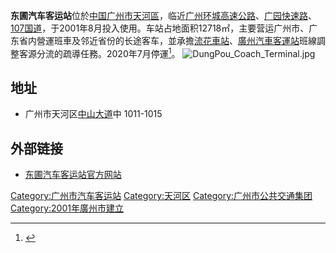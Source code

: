 '''东圃汽车客运站'''位於[[中国|中国]][[广州市|广州市]][[天河區|天河區]]，临近[[广州环城高速公路|广州环城高速公路]]、[[广园快速路|广园快速路]]、[[107国道|107国道]]，于2001年8月投入使用。车站占地面积12718㎡，主要营运广州市、广东省内營運班車及邻近省份的长途客车，並承擔[[流花車站|流花車站]]、[[廣州汽車客運站|廣州汽車客運站]]班線調整客源分流的疏導任務。2020年7月停運<ref>{{cite web |title=7月11日起 东圃客运站停运始发线路-本地新闻-广州乐居网 |url=https://gz.leju.com/news/2020-06-12/08036676997317876564127.shtml |website=gz.leju.com |accessdate=2021-10-20 |archive-date=2021-10-21 |archive-url=https://web.archive.org/web/20211021091106/https://gz.leju.com/news/2020-06-12/08036676997317876564127.shtml |dead-url=no }}</ref>。
[[File:DungPou_Coach_Terminal.jpg|thumb]]

==地址==
*广州市天河区[[中山大道_(广州)|中山大道]]中 1011-1015

== 外部链接 ==
*[https://web.archive.org/web/20140307170430/http://www.dpkyz.com/ 东圃汽车客运站官方网站]
{{reflist}}
{{廣州市的汽車客運站}}

[[Category:广州市汽车客运站|Category:广州市汽车客运站]]
[[Category:天河区|Category:天河区]]
[[Category:广州市公共交通集团|Category:广州市公共交通集团]]
[[Category:2001年廣州市建立|Category:2001年廣州市建立]]